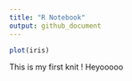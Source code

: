 ```yaml
---
title: "R Notebook"
output: github_document
---
```


```r
plot(iris)
```
This is my first knit ! Heyooooo
